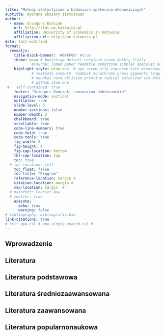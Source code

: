 ```yaml
---
title: "Metody statystyczne w badaniach społeczno-ekonomicznych"
subtitle: Wybrane obszary zastosowań
author: 
  - name: Grzegorz Kończak
    url: http://stat.ue.katowice.pl
    affiliation: University of Economics in Katowice
    affiliation-url: http://ue.katowice.pl
date: last-modified
format: 
  revealjs:
    title-block-banner: '#99FF00' #true
    theme: moon # bootstrap default cerulean cosmo darkly flatly 
            #journal lumen paper readable sandstone simplex spacelab united yeti 
    highlight-style: atom-one  # ayu arrow ally espresso kate breezemark default  
            # textmate zenburn  haddock monochrome press pygments tango dracula 
            # monokai nord oblivion printing radical solarized vim-dark gruvbox 
            # github atom-one
 #   self-contained: true
    footer: "Grzegorz Kończak, seminarium doktoranckie"
    navigation-mode: vertical
    multiplex: true
    slide-level: 3
    number-sections: false
    number-depth: 2
    chalkboard: true
    scrollable: true
    code-line-numbers: true
    code-fold: true
    code-tools: true
    fig-width: 8
    fig-height: 4
    fig-cap-location: bottom
    tbl-cap-location: top
    toc: true
  # toc-location: left
    toc_float: false
    toc-title: "Program"
    reference-location: margin #
    citation-location: margin #
    cap-location: margin  #
  # mainfont: Courier New
  # smaller: true
    execute:
      echo: true
      warning: false
# bibliography: bibliografia.bib
link-citations: true
# csl: apa.csl # apa-single-spaced.csl #
---
```


## Wprowadzenie

## Literatura

## Literatura podstawowa

## Literatura średniozaawansowana

## Literatura zaawansowana

## Literatura popularnonaukowa
